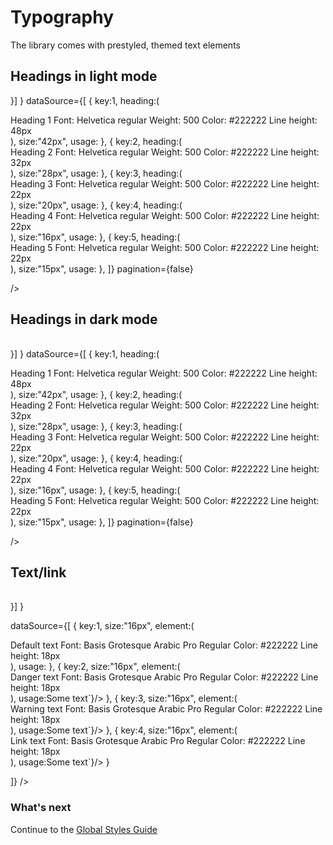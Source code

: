 

<Meta title="Guide/Typography" />

<style>
	{`

    .headings, .texts{
        display:flex;
        flex-direction:column;
       &.dark .ant-typography{
            padding:0.1rem;
            background:#8888;
       }
    }
    .dark-table{
     .copyable{

        color:black;

        }
        .copyable ~span {
        color:black;
        }
    }

`}
</style>

# Typography

<p style={{ fontSize: '1.25rem' }}>The library comes with prestyled, themed text elements</p>

## Headings in light mode

<UIThemeProvider defaultScheme="light">
<GlobalStyles/>
<Table
columns={[
{
title: 'Heading',
dataIndex: 'heading',
key: 'heading',
width:"50%",
},
{
title: 'Size',
dataIndex: 'size',
key: 'size',
width:"20%",
},
{
title: 'Usage',
dataIndex: 'usage',
key: 'usage',

}]
}
dataSource={[
{
key:1,
heading:(

<div className="headings">
<Head1>Heading 1</Head1>
<span>Font: Helvetica regular</span>
<span>Weight: 500</span>
<span>Color: #222222</span>
<span>Line height: 48px</span>
</div>
),
size:"42px",
usage:<CopyToClipboard text="<Head1>Heading 1</Head1>" width={250}/>
},
{
key:2,
heading:(
<div className="headings">
<Head2> Heading 2</Head2>
<span>Font: Helvetica regular</span>
<span>Weight: 500</span>
<span>Color: #222222</span>
<span>Line height: 32px</span>
</div>
),
size:"28px",
usage:<CopyToClipboard text="<Head2>Heading 2</Head2>" width={250}/>
},
{
key:3,
heading:(
<div className="headings">
<Head3> Heading 3</Head3>
<span>Font: Helvetica regular</span>
<span>Weight: 500</span>
<span>Color: #222222</span>
<span>Line height: 22px</span>
</div>
),
size:"20px",
usage:<CopyToClipboard text="<Head3>Heading 3</Head3>" width={250}/>
},
{
key:4,
heading:(
<div className="headings">
<Head4> Heading 4</Head4>
<span>Font: Helvetica regular</span>
<span>Weight: 500</span>
<span>Color: #222222</span>
<span>Line height: 22px</span>
</div>
),
size:"16px",
usage:<CopyToClipboard text="<Head4>Heading 4</Head4>" width={250}/>
},
{
key:5,
heading:(
<div className="headings">
<Head5> Heading 5</Head5>
<span>Font: Helvetica regular</span>
<span>Weight: 500</span>
<span>Color: #222222</span>
<span>Line height: 22px</span>
</div>
),
size:"15px",
usage:<CopyToClipboard text="<Head5>Heading 5</Head5>" width={250}/>
},
]}
pagination={false}

/>

</UIThemeProvider>

## Headings in dark mode

<UIThemeProvider defaultScheme="dark">
<GlobalStyles/>
<Table
className="dark-table"
columns={[
{
title: 'Heading',
dataIndex: 'heading',
key: 'heading',
width:"50%",
},
{
title: 'Size',
dataIndex: 'size',
key: 'size',
width:"20%",
},
{
title: 'Usage',
dataIndex: 'usage',
key: 'usage',

}]
}
dataSource={[
{
key:1,
heading:(

<div className="headings dark">
<Head1>Heading 1</Head1>
<span>Font: Helvetica regular</span>
<span>Weight: 500</span>
<span>Color: #222222</span>
<span>Line height: 48px</span>
</div>
),
size:"42px",
usage:<CopyToClipboard text="<Head1>Heading 1</Head1>" width={250}/>
},
{
key:2,
heading:(
<div className="headings dark">
<Head2> Heading 2</Head2>
<span>Font: Helvetica regular</span>
<span>Weight: 500</span>
<span>Color: #222222</span>
<span>Line height: 32px</span>
</div>
),
size:"28px",
usage:<CopyToClipboard text="<Head2>Heading 2</Head2>" width={250}/>
},
{
key:3,
heading:(
<div className="headings dark">
<Head3> Heading 3</Head3>
<span>Font: Helvetica regular</span>
<span>Weight: 500</span>
<span>Color: #222222</span>
<span>Line height: 22px</span>
</div>
),
size:"20px",
usage:<CopyToClipboard text="<Head3>Heading 3</Head3>" width={250}/>
},
{
key:4,
heading:(
<div className="headings dark">
<Head4> Heading 4</Head4>
<span>Font: Helvetica regular</span>
<span>Weight: 500</span>
<span>Color: #222222</span>
<span>Line height: 22px</span>
</div>
),
size:"16px",
usage:<CopyToClipboard text="<Head4>Heading 4</Head4>" width={250}/>
},
{
key:5,
heading:(
<div className="headings dark">
<Head5> Heading 5</Head5>
<span>Font: Helvetica regular</span>
<span>Weight: 500</span>
<span>Color: #222222</span>
<span>Line height: 22px</span>
</div>
),
size:"15px",
usage:<CopyToClipboard className="copydark" text="<Head5>Heading 5</Head5>" width={250}/>
},
]}
pagination={false}

/>

</UIThemeProvider>

## Text/link

<UIThemeProvider defaultScheme="light">
<GlobalStyles/>
<Table
columns={[
{
title: 'Element',
dataIndex: 'element',
key: 'element',
width:"35%",
},
{
title: 'Size',
dataIndex: 'size',
key: 'size',
width:"10%",
},
{
title: 'Usage',
dataIndex: 'usage',
key: 'usage',

}]
}

dataSource={[
{
key:1,
size:"16px",
element:(

<div className="texts">
<Text>Default text</Text>
<span>Font: Basis Grotesque Arabic Pro Regular</span>
<span>Color: #222222</span>
<span>Line height: 18px</span>
</div>
),
usage:<CopyToClipboard width={350} className="copydark" text="<Text>Some text</Text>"/>
},
{
key:2,
size:"16px",
element:(
<div className="texts">
<Text type="danger">Danger text</Text>
<span>Font: Basis Grotesque Arabic Pro Regular</span>
<span>Color: #222222</span>
<span>Line height: 18px</span>
</div>
),
usage:<CopyToClipboard width={350} className="copydark" text={`<Text type="danger" >Some text</Text>`}/>
},
{
key:3,
size:"16px",
element:(
<div className="texts">
<Text type="warning">Warning text</Text>
<span>Font: Basis Grotesque Arabic Pro Regular</span>
<span>Color: #222222</span>
<span>Line height: 18px</span>
</div>
),
usage:<CopyToClipboard width={350} className="copydark" text={`<Text type="warning" >Some text</Text>`}/>
},
{
key:4,
size:"16px",
element:(
<div className="texts">
<Text href="https://www.lagoon.sh/" target="_blank" >Link text</Text>
<span>Font: Basis Grotesque Arabic Pro Regular</span>
<span>Color: #222222</span>
<span>Line height: 18px</span>
</div>
),
usage:<CopyToClipboard width={350} className="copydark" text={`<Text href="https://www.lagoon.sh/" >Some text</Text>`}/>
}

]}
/>

</UIThemeProvider>

### What's next

Continue to the <a href="/?path=/docs/guide-theming-and-globals--docs"> Global Styles Guide </a>
